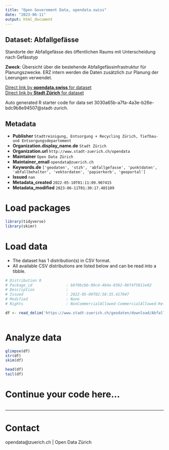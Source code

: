 ```yaml
---
title: "Open Government Data, opendata.swiss"
date: "2023-06-11"
output: html_document
---
```


## Dataset: Abfallgefässe

Standorte der Abfallgefässe des öffentlichen Raums mit Unterscheidung nach Gefässtyp

**Zweck**: Übersicht über die bestehende Abfallgefässinfrastruktur für Planungszwecke. ERZ intern werden die Daten zusätzlich zur Planung der Leerungen verwendet. 

[Direct link by **opendata.swiss** for dataset](https://opendata.swiss/de/dataset/abfallgefasse1)<br>
[Direct link by **Stadt Zürich** for dataset](https://data.stadt-zuerich.ch/dataset/geo_abfallgefaesse)

Auto generated R starter code for data set 3030a65b-a7fa-4a3e-b26e-bdc9b8e94507@stadt-zurich.

## Metadata

- **Publisher** `Stadtreinigung, Entsorgung + Recycling Zürich, Tiefbau- und Entsorgungsdepartement`
- **Organization.display_name.de** `Stadt Zürich`
- **Organization.url** `http://www.stadt-zuerich.ch/opendata`
- **Maintainer** `Open Data Zürich`
- **Maintainer_email** `opendata@zuerich.ch`
- **Keywords.de** `['geodaten', 'stzh', 'abfallgefasse', 'punktdaten', 'abfallbehalter', 'vektordaten', 'papierkorb', 'geoportal']`
- **Issued** `nan`
- **Metadata_created** `2022-05-10T01:11:09.907415`
- **Metadata_modified** `2023-06-11T01:30:17.485109`


# Load packages

```r

library(tidyverse)
library(skimr)

```

# Load data

-   The dataset has 1 distribution(s) in CSV format.
-   All available CSV distributions are listed below and can be read into a tibble.

```r

# Distribution 0
# Package_id               : b6f0bcbb-09c4-4b4a-8362-06f4f5011e02
# Description              : 
# Issued                   : 2022-05-09T02:58:35.417047
# Modified                 : None
# Rights                   : NonCommercialAllowed-CommercialAllowed-ReferenceNotRequired

df <- read_delim('https://www.stadt-zuerich.ch/geodaten/download/Abfallgefaesse?format=10008')



```

# Analyze data

```r

glimpse(df)
str(df)
skim(df)

head(df)
tail(df)

```

# Continue your code here...

```r

```

------------------------------------------------------------------------

# Contact

opendata@zuerich.ch | Open Data Zürich
